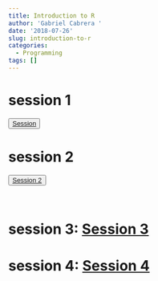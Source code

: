 ```yaml
---
title: Introduction to R
author: 'Gabriel Cabrera '
date: '2018-07-26'
slug: introduction-to-r
categories:
  - Programming
tags: []
---
```


# session 1 

<div class="btn-group">

<button type="button" class="btn btn-outline-warning"> 
[Session](/sessions/session1.html)
</button>

</div
<br>

# session 2

<div class="btn-group">
    
<button type="button" class="btn btn-outline-warning"> 
[Session 2](/sessions/session2.html)
</button>

</div>
<br>

# session 3: [Session 3](/sessions/session3.html)

# session 4: [Session 4](/sessions/session4.html)